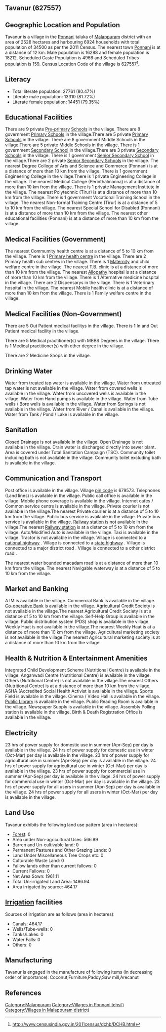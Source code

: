 {{Infobox settlement
| name=Tavanur
| native_name=
| native_name_lang=
| other_name=
| nickname=
| settlement_type=Village
| image_skyline=
| image_alt=
| image_caption=
| pushpin_map=India Kerala
| pushpin_label_position=right
| pushpin_map_alt=
| pushpin_map_caption=Location in Kerala, India
| latd=
| latm=
| lats=
| latNS=
| longd=
| longm=
| longs=
| longEW=
| coordinates_display=inline,title
| subdivision_type=Country
| subdivision_name={{flag|India}}
| subdivision_type1=[[States and territories of India|State]]
| subdivision_name1=Kerala 
| subdivision_type2=[[List of districts of India|District]]
| subdivision_name2=Malappuram
| subdivision_type3=Tahsil
| subdivision_name3=Ponnani
| website=
| established_title=<!-- Established -->
| established_date=
| founder=
| named_for=
| government_type=
| governing_body=
| unit_pref=Metric=
| area_footnotes=
| area_rank=
| area_total_km2=25.28
| elevation_footnotes=
| elevation_m=
| population_total=34500
| population_as_of=2011
| population_rank=
| population_density_km2=1364
| population_demonym=
| population_footnotes=
| demographics_type1=Languages
| demographics1_title1=Official
| demographics1_info1=[[Malayalam language|Malayalam]]
| timezone1=[[Indian Standard Time|IST]]
| utc_offset1==+5:30
| postal_code_type=[[Postal Index Number|PIN]]
| postal_code=679573
| area_code_type=Telephone code
| area_code=
| registration_plate=
| blank1_name_sec1=Nearest city
| blank1_info_sec1=[[Ponnani]]
| blank2_name_sec1=[[Human sex ratio|Sex ratio]]
| blank2_info_sec1=1118 [[male|♂]]/[[female|♀]]
| blank3_name_sec1=Literacy
| blank3_info_sec1=80.47%
| blank1_name_sec2=[[2011 Census of India|2011 census]] code
| blank1_info_sec2=627557
| footnotes=
}}

== Tavanur (627557) ==

== Geographic Location and Population ==

Tavanur is a village in the [[Ponnani]] taluka of [[Malappuram]] district with an area of 2528 hectares and harbouring 6924 households with total population of 34500 as per the 2011 Census. The nearest town [[Ponnani]] is at a distance of 12 km. Male population is 16288 and female population is 18212. Scheduled Caste Population is 4966 and Scheduled Tribes population is 159. Census Location Code of the village is 627557<ref>http://www.censusindia.gov.in/2011census/dchb/DCHB.html</ref>.


== Literacy ==  
* Total literate population: 27761 (80.47%)
* Literate male population: 13310 (81.72%)
* Literate female population: 14451 (79.35%)


== Educational Facilities ==  
There are 9 private [[Pre-primary]] [[School]]s in the village.
There are 8 government [[Primary School]]s in the village.There are 5 private [[Primary School]]s in the village.
There are 8 government Middle Schools in the village.There are 5 private Middle Schools in the village.
There is 1 government [[Secondary School]] in the village.There are 3 private [[Secondary School]]s in the village.
There is 1 government [[Senior Secondary School]] in the village.There are 2 private [[Senior Secondary School]]s in the village.
The nearest Degree College of Arts and Science and Commerce (Ponnani) is at a distance of more than 10 km from the village.
There is 1 government Engineering College in the village.There is 1 private Engineering College in the village.
The nearest Medical College (Perinthalmanna) is at a distance of more than 10 km from the village.
There is 1 private Management Institute in the village.
The nearest Polytechnic (Tirur) is at a distance of more than 10 km from the village.
There is 1 government Vocational Training School in the village.
The nearest Non-formal Training Centre (Tirur) is at a distance of 5 to 10 km from the village.
The nearest Special School for Disabled (Ponnani) is at a distance of more than 10 km from the village.
The nearest other educational facilities (Ponnani) is at a distance of more than 10 km from the village.


== Medical Facilities (Government) ==
The nearest Commumity health centre is at a distance of 5 to 10 km from the village.
There is 1 [[Primary health centre]] in the village.
There are 2 Primary health sub centres in the village.
There is 1 [[Maternity]] and child welfare centre in the village.
The nearest T.B. clinic is at a distance of more than 10 km from the village.
The nearest [[Allopathy]] hospital is at a distance of more than 10 km from the village.
There is 1 Alternative medicine hospital in the village.
There are 2 Dispensarys in the village.
There is 1 Veterinary hospital in the village.
The nearest Mobile health clinic is at a distance of more than 10 km from the village.
There is 1 Family welfare centre in the village.


== Medical Facilities (Non-Government) ==
There are 5 Out Patient medical facilitys in the village.
There is 1 In and Out Patient medical facility in the village.

There are 5 Medical practitioner(s) with MBBS Degrees in the village.
There is 1 Medical practitioner(s) with other degree in the village.


There are 2 Medicine Shops in the village.



== Drinking Water ==
Water from treated tap water is available in the village.
Water from untreated tap water is not available in the village.
Water from covered wells is available in the village.
Water from uncovered wells is available in the village.
Water from Hand pumps is available in the village.
Water from Tube wells / Bore wells is available in the village.
Water from Springs is not available in the village.
Water from River / Canal is available in the village.
Water from Tank / Pond / Lake is available in the village.


== Sanitation ==
Closed Drainage is not available in the village.
Open Drainage is not available in the village.
Drain water is discharged directly into sewer plant.
Area is covered under Total Sanitation Campaign (TSC).
Community toilet including bath is not available in the village.
Community toilet excluding bath is available in the village.


== Communication and Transport ==
Post office is available in the village.
Village [[pin code]] is 679573.
Telephones (Land lines) is available in the village.
Public call office is available in the village.
Mobile phone coverage is available in the village.
Internet cafes / Common service centre is available in the village.
Private courier is not available in the village.The nearest Private courier is at a distance of 5 to 10 km from the village.
Public bus service is available in the village.
Private bus service is available in the village.
[[Railway station]] is not available in the village.The nearest [[Railway station]] is at a distance of 5 to 10 km from the village.
Auto/Modified Auto is available in the village.
Taxi is available in the village.
Tractor is not available in the village.
Village is connected to a [[national highway]]  .
Village is connected to a [[state highway]]  .
Village is connected to a major district road    .
Village is connected to a other district road  .


The nearest water bounded macadam road is at a distance of more than 10 km from the village.
The nearest Navigable waterway is at a distance of 5 to 10 km from the village.



== Market and Banking ==
ATM is available in the village.
Commercial Bank is available in the village.
[[Co-operative Bank]] is available in the village.
Agricultural Credit Society is not available in the village.The nearest Agricultural Credit Society is at a distance of 5 to 10 km from the village.
Self-Help Group is available in the village.
Public distribution system (PDS) shop is available in the village.
Weekly Haat is not available in the village.The nearest Weekly Haat is at a distance of more than 10 km from the village.
Agricultural marketing society is not available in the village.The nearest Agricultural marketing society is at a distance of more than 10 km from the village.


== Health & Nutrition & Entertainment Amenities ==
Integrated Child Development Scheme (Nutritional Centre) is available in the village.
Anganwadi Centre (Nutritional Centre) is available in the village.
Others (Nutritional Centre) is not available in the village.The nearest Others (Nutritional Centre) is at a distance of more than 10 km from the village.
ASHA (Accredited Social Health Activist is available in the village.
Sports Field is available in the village.
Cinema / Video Hall is available in the village.
[[Public Library]] is available in the village.
Public Reading Room is available in the village.
Newspaper Supply is available in the village.
Assembly Polling station is available in the village.
Birth & Death Registration Office is available in the village.


== Electricity ==
23 hrs of power supply for domestic use in summer (Apr-Sep) per day is available in the village.
24 hrs of power supply for domestic use in winter (Oct-Mar) per day is available in the village.
23 hrs of power supply for agricultural use in summer (Apr-Sep) per day is available in the village.
24 hrs of power supply for agricultural use in winter (Oct-Mar) per day is available in the village.
23 hrs of power supply for commercial use in summer (Apr-Sep) per day is available in the village.
24 hrs of power supply for commercial use in winter (Oct-Mar) per day is available in the village.
23 hrs of power supply for all users in summer (Apr-Sep) per day is available in the village.
24 hrs of power supply for all users in winter (Oct-Mar) per day is available in the village.


== Land Use ==
Tavanur exhibits the following land use pattern (area in hectares):
* [[Forest]]: 0
* Area under Non-agricultural Uses: 566.89
* Barren and Un-cultivable land: 0
* Permanent Pastures and Other Grazing Lands: 0
* Land Under Miscellaneous Tree Crops etc: 0
* Culturable Waste Land: 0
* Fallow lands other than current fallows: 0
* Current Fallows: 0
* Net Area Sown: 1961.11
* Total Un-irrigated Land Area: 1496.94
* Area irrigated by source: 464.17


== [[Irrigation]] facilities ==
Sources of irrigation are as follows (area in hectares):
* Canals: 464.17
* Wells/Tube-wells: 0
* Tanks/Lakes: 0
* Water Falls: 0
* Others: 0


== Manufacturing ==
Tavanur is engaged in the manufacture of following items (in decreasing order of importance): Coconut,Furniture,Paddy,Saw mill,Arecanut


[[Category:Malappuram]]
[[Category:Villages in Ponnani tehsil)]]
[[Category:Villages in Malappuram district)]]


== References ==
{{Reflist}}


